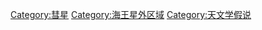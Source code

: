 {{catmain}}
[[Category:彗星|Category:彗星]]
[[Category:海王星外区域|Category:海王星外区域]]
[[Category:天文学假说|Category:天文学假说]]